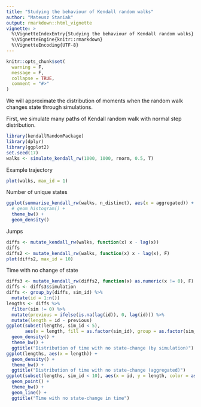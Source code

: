 ```yaml
---
title: "Studying the behaviour of Kendall random walks"
author: "Mateusz Staniak"
output: rmarkdown::html_vignette
vignette: >
  %\VignetteIndexEntry{Studying the behaviour of Kendall random walks}
  %\VignetteEngine{knitr::rmarkdown}
  %\VignetteEncoding{UTF-8}
---
```


```r
knitr::opts_chunk$set(
  warning = F, 
  message = F,
  collapse = TRUE,
  comment = "#>"
)
```

We will approximate the distribution of moments when the random walk changes state through simulations.

First, we simulate many paths of Kendall random walk with normal step distribution.

```r
library(kendallRandomPackage)
library(dplyr)
library(ggplot2)
set.seed(17)
walks <- simulate_kendall_rw(1000, 1000, rnorm, 0.5, T)
```

Example trajectory

```r
plot(walks, max_id = 1)
```

Number of unique states

```r
ggplot(summarise_kendall_rw(walks, n_distinct), aes(x = aggregated)) +
  # geom_histogram() +
  theme_bw() +
  geom_density()
```

Jumps

```r
diffs <- mutate_kendall_rw(walks, function(x) x - lag(x))
diffs
diffs2 <- mutate_kendall_rw(walks, function(x) x - lag(x), F)
plot(diffs2, max_id = 10)
```

Time with no change of state

```r
diffs3 <- mutate_kendall_rw(diffs2, function(x) as.numeric(x != 0), F)
diffs <- diffs3$simulation
diffs <- group_by(diffs, sim_id) %>%
  mutate(id = 1:n())
lengths <- diffs %>%
  filter(sim != 0) %>%
  mutate(previous = ifelse(is.na(lag(id)), 0, lag(id))) %>%
  mutate(length = id - previous)
ggplot(subset(lengths, sim_id < 5), 
       aes(x = length, fill = as.factor(sim_id), group = as.factor(sim_id))) +
  geom_density() +
  theme_bw() +
  ggtitle("Distribution of time with no state-change (by simulation)")
ggplot(lengths, aes(x = length)) +
  geom_density() +
  theme_bw() +
  ggtitle("Distribution of time with no state-change (aggregated)")
ggplot(subset(lengths, sim_id < 10), aes(x = id, y = length, color = as.factor(sim_id))) +
  geom_point() +
  theme_bw() +
  geom_line() +
  ggtitle("Time with no state-change in time")
```
